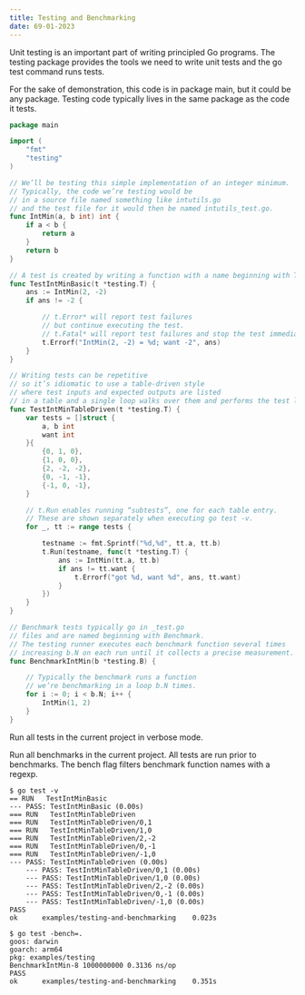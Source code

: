 ```yaml
---
title: Testing and Benchmarking 
date: 69-01-2023
---
```

Unit testing is an important part of writing principled Go programs. The testing package provides the tools we need to write unit tests and the go test command runs tests.

For the sake of demonstration, this code is in package main, but it could be any package. Testing code typically lives in the same package as the code it tests.

```go
package main

import (
    "fmt"
    "testing"
)

// We’ll be testing this simple implementation of an integer minimum.
// Typically, the code we’re testing would be 
// in a source file named something like intutils.go
// and the test file for it would then be named intutils_test.go.
func IntMin(a, b int) int {
    if a < b {
        return a
    }
    return b
}

// A test is created by writing a function with a name beginning with Test.
func TestIntMinBasic(t *testing.T) {
    ans := IntMin(2, -2)
    if ans != -2 {

        // t.Error* will report test failures 
        // but continue executing the test.
        // t.Fatal* will report test failures and stop the test immediately.
        t.Errorf("IntMin(2, -2) = %d; want -2", ans)
    }
}

// Writing tests can be repetitive
// so it’s idiomatic to use a table-driven style
// where test inputs and expected outputs are listed 
// in a table and a single loop walks over them and performs the test logic.
func TestIntMinTableDriven(t *testing.T) {
    var tests = []struct {
        a, b int
        want int
    }{
        {0, 1, 0},
        {1, 0, 0},
        {2, -2, -2},
        {0, -1, -1},
        {-1, 0, -1},
    }

    // t.Run enables running “subtests”, one for each table entry.
    // These are shown separately when executing go test -v.
    for _, tt := range tests {

        testname := fmt.Sprintf("%d,%d", tt.a, tt.b)
        t.Run(testname, func(t *testing.T) {
            ans := IntMin(tt.a, tt.b)
            if ans != tt.want {
                t.Errorf("got %d, want %d", ans, tt.want)
            }
        })
    }
}

// Benchmark tests typically go in _test.go
// files and are named beginning with Benchmark.
// The testing runner executes each benchmark function several times
// increasing b.N on each run until it collects a precise measurement.
func BenchmarkIntMin(b *testing.B) {

    // Typically the benchmark runs a function 
    // we’re benchmarking in a loop b.N times.
    for i := 0; i < b.N; i++ {
        IntMin(1, 2)
    }
}
```
Run all tests in the current project in verbose mode.

Run all benchmarks in the current project. All tests are run prior to benchmarks. The bench flag filters benchmark function names with a regexp.

```
$ go test -v
== RUN   TestIntMinBasic
--- PASS: TestIntMinBasic (0.00s)
=== RUN   TestIntMinTableDriven
=== RUN   TestIntMinTableDriven/0,1
=== RUN   TestIntMinTableDriven/1,0
=== RUN   TestIntMinTableDriven/2,-2
=== RUN   TestIntMinTableDriven/0,-1
=== RUN   TestIntMinTableDriven/-1,0
--- PASS: TestIntMinTableDriven (0.00s)
    --- PASS: TestIntMinTableDriven/0,1 (0.00s)
    --- PASS: TestIntMinTableDriven/1,0 (0.00s)
    --- PASS: TestIntMinTableDriven/2,-2 (0.00s)
    --- PASS: TestIntMinTableDriven/0,-1 (0.00s)
    --- PASS: TestIntMinTableDriven/-1,0 (0.00s)
PASS
ok      examples/testing-and-benchmarking    0.023s

$ go test -bench=.
goos: darwin
goarch: arm64
pkg: examples/testing
BenchmarkIntMin-8 1000000000 0.3136 ns/op
PASS
ok      examples/testing-and-benchmarking    0.351s
```



